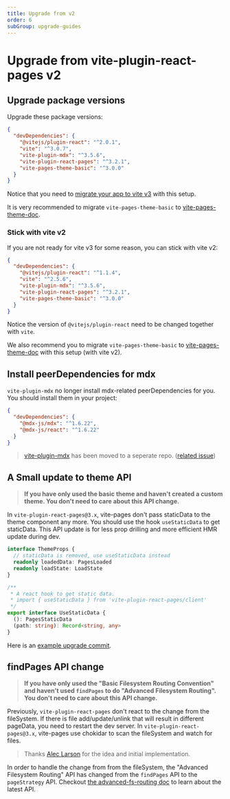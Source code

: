```yaml
---
title: Upgrade from v2
order: 6
subGroup: upgrade-guides
---
```


# Upgrade from vite-plugin-react-pages v2

## Upgrade package versions

Upgrade these package versions:

```json
{
  "devDependencies": {
    "@vitejs/plugin-react": "^2.0.1",
    "vite": "^3.0.7",
    "vite-plugin-mdx": "^3.5.6",
    "vite-plugin-react-pages": "^3.2.1",
    "vite-pages-theme-basic": "^3.0.0"
  }
}
```

Notice that you need to [migrate your app to vite v3](https://vitejs.dev/guide/migration.html) with this setup.

It is very recommended to migrate `vite-pages-theme-basic` to [vite-pages-theme-doc](/official-theme).

### Stick with vite v2

If you are not ready for vite v3 for some reason, you can stick with vite v2:

```json
{
  "devDependencies": {
    "@vitejs/plugin-react": "^1.1.4",
    "vite": "^2.5.6",
    "vite-plugin-mdx": "^3.5.6",
    "vite-plugin-react-pages": "^3.2.1",
    "vite-pages-theme-basic": "^3.0.0"
  }
}
```

Notice the version of `@vitejs/plugin-react` need to be changed together with `vite`.

We also recommend you to migrate `vite-pages-theme-basic` to [vite-pages-theme-doc](/official-theme) with this setup (with vite v2).

## Install peerDependencies for mdx

`vite-plugin-mdx` no longer install mdx-related peerDependencies for you. You should install them in your project:

```json
{
  "devDependencies": {
    "@mdx-js/mdx": "^1.6.22",
    "@mdx-js/react": "^1.6.22"
  }
}
```

> [vite-plugin-mdx](https://github.com/brillout/vite-plugin-mdx) has been moved to a seperate repo. ([related issue](https://github.com/vitejs/vite-plugin-react-pages/issues/6))

## A Small update to theme API

> **If you have only used the basic theme and haven't created a custom theme. You don't need to care about this API change.**

In `vite-plugin-react-pages@3.x`, vite-pages don't pass staticData to the theme component any more. You should use the hook `useStaticData` to get staticData. This API update is for less prop drilling and more efficient HMR update during dev.

```ts
interface ThemeProps {
  // staticData is removed, use useStaticData instead
  readonly loadedData: PagesLoaded
  readonly loadState: LoadState
}

/**
 * A react hook to get static data.
 * import { useStaticData } from 'vite-plugin-react-pages/client'
 */
export interface UseStaticData {
  (): PagesStaticData
  (path: string): Record<string, any>
}
```

Here is an [example upgrade commit](https://github.com/vitejs/vite-plugin-react-pages/commit/61f0fa0223ef28c526dfc7bd87bafd8de2523c38#diff-e18e1392eaf0be6f307cc5ba266f589b1517c4d991d6e0d5006c339fbe4b7ff6).

## findPages API change

> **If you have only used the "Basic Filesystem Routing Convention" and haven't used `findPages` to do "Advanced Filesystem Routing". You don't need to care about this API change.**

Previously, `vite-plugin-react-pages` don't react to the change from the fileSystem. If there is file add/update/unlink that will result in different pageData, you need to restart the dev server.
In `vite-plugin-react-pages@3.x`, vite-pages use chokidar to scan the fileSystem and watch for files.

> Thanks [Alec Larson](https://github.com/aleclarson) for the idea and initial implementation.

In order to handle the change from from the fileSystem, the "Advanced Filesystem Routing" API has changed from the `findPages` API to the `pageStrategy` API. Checkout [the advanced-fs-routing doc](/advanced-fs-routing) to learn about the latest API.
